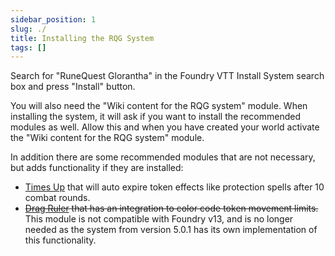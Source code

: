 ```yaml
---
sidebar_position: 1
slug: ./
title: Installing the RQG System
tags: []
---
```


Search for "RuneQuest Glorantha" in the Foundry VTT Install System search box and press "Install"
button.

You will also need the "Wiki content for the RQG system" module. When installing the system, it will
ask if you want to install the recommended modules as well. Allow this and when you have created
your world activate the "Wiki content for the RQG system" module.

In addition there are some recommended modules that are not necessary, but adds functionality if
they are installed:

- [Times Up](https://foundryvtt.com/packages/times-up) that will auto expire token effects like
  protection spells after 10 combat rounds.
- ~~[Drag Ruler](https://foundryvtt.com/packages/drag-ruler) that has an integration to color code
  token movement limits.~~ This module is not compatible with Foundry v13, and is no longer needed
  as the system from version 5.0.1 has its own implementation of this functionality.
